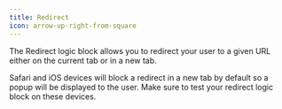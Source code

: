```yaml
---
title: Redirect
icon: arrow-up-right-from-square
---
```


The Redirect logic block allows you to redirect your user to a given URL either on the current tab or in a new tab.

<Warning>
  Safari and iOS devices will block a redirect in a new tab by default so a
  popup will be displayed to the user. Make sure to test your redirect logic
  block on these devices.
</Warning>
